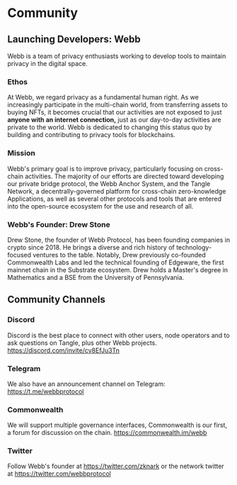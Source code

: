 # Community


## Launching Developers: Webb
Webb is a team of privacy enthusiasts working to develop tools to maintain privacy in the digital space.

### Ethos

At Webb, we regard privacy as a fundamental human right. As we increasingly participate in the multi-chain world, from transferring assets to buying NFTs, it becomes crucial that our activities are not exposed to just **anyone with an internet connection,** just as our day-to-day activities are private to the world. Webb is dedicated to changing this status quo by building and contributing to privacy tools for blockchains.

### Mission

Webb's primary goal is to improve privacy, particularly focusing on cross-chain activities. The majority of our efforts are directed toward developing our private bridge protocol, the Webb Anchor System, and the Tangle Network, a decentrally-governed platform for cross-chain zero-knowledge Applications, as well as several other protocols and tools that are entered into the open-source ecosystem for the use and research of all.

### Webb's Founder: Drew Stone

Drew Stone, the founder of Webb Protocol, has been founding companies in crypto since 2018. He brings a diverse and rich history of technology-focused ventures to the table. Notably, Drew previously co-founded Commonwealth Labs and led the technical founding of Edgeware, the first mainnet chain in the Substrate ecosystem. Drew holds a Master's degree in Mathematics and a BSE from the University of Pennsylvania.

## Community Channels

### Discord

Discord is the best place to connect with other users, node operators and to ask questions on Tangle, plus other Webb projects.
https://discord.com/invite/cv8EfJu3Tn

### Telegram

We also have an announcement channel on Telegram: https://t.me/webbprotocol

### Commonwealth

We will support multiple governance interfaces, Commonwealth is our first, a forum for discussion on the chain.
https://commonwealth.im/webb

### Twitter

Follow Webb's founder at https://twitter.com/zknark or the network twitter at https://twitter.com/webbprotocol
